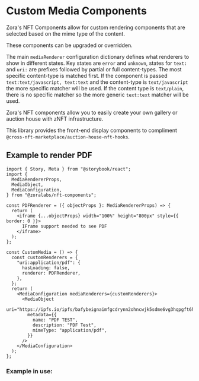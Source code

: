 
<Meta title="About/CustomComponentDocs" />

# Custom Media Components

Zora's NFT Components allow for custom rendering components that are selected based on the mime type of the content.

These components can be upgraded or overridden.

The main `mediaRenderer` configuration dictionary defines what renderers to show in different states.
Key states are `error` and `unknown`, states for `text:` and `uri:` are prefixes followed by partial or full content-types.
The most specific content-type is matched first.
If the component is passed `text:text/javascript, text:text` and the content-type is `text/javascript` the more specific matcher will be used. If the content type is `text/plain`, there is no specific matcher so the more generic `text:text` matcher will be used.

Zora's NFT components allow you to easily create your own gallery or auction house with zNFT infrastructure.

This library provides the front-end display components to compliment `@cross-nft-marketplace/auction-house-nft-hooks`.

## Example to render PDF

```tsx
import { Story, Meta } from "@storybook/react";
import {
  MediaRendererProps,
  MediaObject,
  MediaConfiguration,
} from "@zoralabs/nft-components";

const PDFRenderer = ({ objectProps }: MediaRendererProps) => {
  return (
    <iframe {...objectProps} width="100%" height="800px" style={{ border: 0 }}>
      IFrame support needed to see PDF
    </iframe>
  );
};

const CustomMedia = () => {
  const customRenderers = {
    "uri:application/pdf": {
      hasLoading: false,
      renderer: PDFRenderer,
    },
  };
  return (
    <MediaConfiguration mediaRenderers={customRenderers}>
      <MediaObject
        uri="https://ipfs.io/ipfs/bafybeignaimfgcdrynn2ohncwjk5sdme6vg3hqpgft6h6two7dq27d22c4"
        metadata={{
          name: "PDF TEST",
          description: "PDF Test",
          mimeType: "application/pdf",
        }}
      />
    </MediaConfiguration>
  );
};
```

### Example in use:

<CustomMedia />

